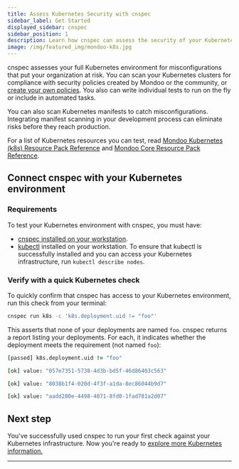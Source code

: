 ```yaml
---
title: Assess Kubernetes Security with cnspec
sidebar_label: Get Started
displayed_sidebar: cnspec
sidebar_position: 1
description: Learn how cnspec can assess the security of your Kubernetes infrastructure
image: /img/featured_img/mondoo-k8s.jpg
---
```


cnspec assesses your full Kubernetes environment for misconfigurations that put your organization at risk. You can scan your Kubernetes clusters for compliance with security policies created by Mondoo or the community, or [create your own policies](/cnspec/cnspec-policies/write/). You also can write individual tests to run on the fly or include in automated tasks.

You can also scan Kubernetes manifests to catch misconfigurations. Integrating manifest scanning in your development process can eliminate risks before they reach production.

For a list of Kubernetes resources you can test, read [Mondoo Kubernetes (k8s) Resource Pack Reference](/mql/resources/k8s-pack/) and [Mondoo Core Resource Pack Reference](/mql/resources/core-pack/).

## Connect cnspec with your Kubernetes environment

### Requirements

To test your Kubernetes environment with cnspec, you must have:

- [cnspec installed on your workstation](/cnspec/).
- [kubectl](https://kubernetes.io/docs/tasks/tools/install-kubectl/) installed on your workstation. To ensure that kubectl is successfully installed and you can access your Kubernetes infrastructure, run `kubectl describe nodes`.

### Verify with a quick Kubernetes check

To quickly confirm that cnspec has access to your Kubernetes environment, run this check from your terminal:

```bash
cnspec run k8s -c 'k8s.deployment.uid != "foo"'
```

This asserts that none of your deployments are named `foo`. cnspec returns a report listing your deployments. For each, it indicates whether the deployment meets the requirement (not named `foo`):

```coffee
[passed] k8s.deployment.uid != "foo"

[ok] value: "057e7351-5738-4d3b-bd5f-46d86403c563"

[ok] value: "8038b1f4-020d-4f3f-a1da-8ec86044b9d7"

[ok] value: "aadd280e-4498-4071-8fd0-1fad781a2d07"
```

## Next step

You've successfully used cnspec to run your first check against your Kubernetes infrastructure. Now you're ready to [explore more Kubernetes information.](/cnspec/cloud/k8s/cluster)

---
